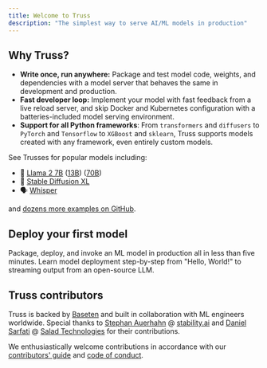 ```yaml
---
title: Welcome to Truss
description: "The simplest way to serve AI/ML models in production"
---
```


## Why Truss?

* **Write once, run anywhere:** Package and test model code, weights, and dependencies with a model server that behaves the same in development and production.
* **Fast developer loop:** Implement your model with fast feedback from a live reload server, and skip Docker and Kubernetes configuration with a batteries-included model serving environment.
* **Support for all Python frameworks**: From `transformers` and `diffusers` to `PyTorch` and `Tensorflow` to `XGBoost` and `sklearn`, Truss supports models created with any framework, even entirely custom models.

See Trusses for popular models including:

* 🦙 [Llama 2 7B](https://github.com/basetenlabs/truss-examples/tree/main/llama/llama-2-7b-chat) ([13B](https://github.com/basetenlabs/truss-examples/tree/main/llama/llama-2-13b-chat)) ([70B](https://github.com/basetenlabs/truss-examples/tree/main/llama/llama-2-70b-chat))
* 🎨 [Stable Diffusion XL](https://github.com/basetenlabs/truss-examples/tree/main/stable-diffusion/stable-diffusion-xl-1.0)
* 🗣 [Whisper](https://github.com/basetenlabs/truss-examples/tree/main/whisper/whisper)

and [dozens more examples on GitHub](https://github.com/basetenlabs/truss-examples/).

## Deploy your first model

<CardGroup cols={2}>
  <Card
    title="Quickstart"
    icon="book"
    href="/quickstart"
  >
    Package, deploy, and invoke an ML model in production all in less than five minutes.
  </Card>
  <Card
    title="Truss tutorial"
    icon="books"
    href="/learn/intro"
  >
    Learn model deployment step-by-step from "Hello, World!" to streaming output from an open-source LLM.
  </Card>
</CardGroup>


## Truss contributors

Truss is backed by [Baseten](https://baseten.co) and built in collaboration with ML engineers worldwide. Special thanks to [Stephan Auerhahn](https://github.com/palp) @ [stability.ai](https://stability.ai/) and [Daniel Sarfati](https://github.com/dsarfati) @ [Salad Technologies](https://salad.com/) for their contributions.

We enthusiastically welcome contributions in accordance with our [contributors' guide](/contribute/contributing) and [code of conduct](https://github.com/basetenlabs/truss/blob/main/CODE_OF_CONDUCT.md).
